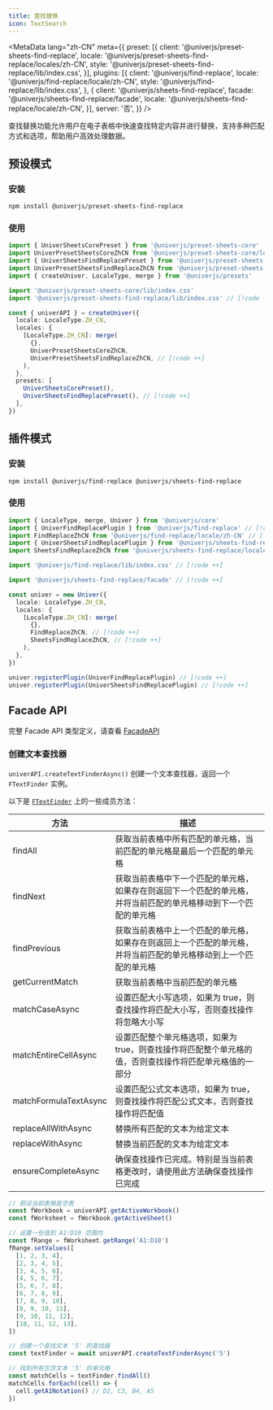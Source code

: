 ```yaml
---
title: 查找替换
icon: TextSearch
---
```


<MetaData
  lang="zh-CN"
  meta={{
    preset: [{
      client: '@univerjs/preset-sheets-find-replace',
      locale: '@univerjs/preset-sheets-find-replace/locales/zh-CN',
      style: '@univerjs/preset-sheets-find-replace/lib/index.css',
    }],
    plugins: [{
      client: '@univerjs/find-replace',
      locale: '@univerjs/find-replace/locale/zh-CN',
      style: '@univerjs/find-replace/lib/index.css',
    }, {
      client: '@univerjs/sheets-find-replace',
      facade: '@univerjs/sheets-find-replace/facade',
      locale: '@univerjs/sheets-find-replace/locale/zh-CN',
    }],
    server: '否',
  }}
/>

查找替换功能允许用户在电子表格中快速查找特定内容并进行替换，支持多种匹配方式和选项，帮助用户高效处理数据。

## 预设模式

### 安装

```package-install
npm install @univerjs/preset-sheets-find-replace
```

### 使用

```typescript
import { UniverSheetsCorePreset } from '@univerjs/preset-sheets-core'
import UniverPresetSheetsCoreZhCN from '@univerjs/preset-sheets-core/locales/zh-CN'
import { UniverSheetsFindReplacePreset } from '@univerjs/preset-sheets-find-replace' // [!code ++]
import UniverPresetSheetsFindReplaceZhCN from '@univerjs/preset-sheets-find-replace/locales/zh-CN' // [!code ++]
import { createUniver, LocaleType, merge } from '@univerjs/presets'

import '@univerjs/preset-sheets-core/lib/index.css'
import '@univerjs/preset-sheets-find-replace/lib/index.css' // [!code ++]

const { univerAPI } = createUniver({
  locale: LocaleType.ZH_CN,
  locales: {
    [LocaleType.ZH_CN]: merge(
      {},
      UniverPresetSheetsCoreZhCN,
      UniverPresetSheetsFindReplaceZhCN, // [!code ++]
    ),
  },
  presets: [
    UniverSheetsCorePreset(),
    UniverSheetsFindReplacePreset(), // [!code ++]
  ],
})
```

## 插件模式

### 安装

```package-install
npm install @univerjs/find-replace @univerjs/sheets-find-replace
```

### 使用

```typescript
import { LocaleType, merge, Univer } from '@univerjs/core'
import { UniverFindReplacePlugin } from '@univerjs/find-replace' // [!code ++]
import FindReplaceZhCN from '@univerjs/find-replace/locale/zh-CN' // [!code ++]
import { UniverSheetsFindReplacePlugin } from '@univerjs/sheets-find-replace' // [!code ++]
import SheetsFindReplaceZhCN from '@univerjs/sheets-find-replace/locale/zh-CN' // [!code ++]

import '@univerjs/find-replace/lib/index.css' // [!code ++]

import '@univerjs/sheets-find-replace/facade' // [!code ++]

const univer = new Univer({
  locale: LocaleType.ZH_CN,
  locales: {
    [LocaleType.ZH_CN]: merge(
      {},
      FindReplaceZhCN, // [!code ++]
      SheetsFindReplaceZhCN, // [!code ++]
    ),
  },
})

univer.registerPlugin(UniverFindReplacePlugin) // [!code ++]
univer.registerPlugin(UniverSheetsFindReplacePlugin) // [!code ++]
```

## Facade API

完整 Facade API 类型定义，请查看 [FacadeAPI](https://reference.univer.ai/zh-CN)

### 创建文本查找器

`univerAPI.createTextFinderAsync()` 创建一个文本查找器，返回一个 `FTextFinder` 实例。

以下是 [`FTextFinder`](https://reference.univer.ai/zh-CN/classes/FTextFinder) 上的一些成员方法：

| 方法 | 描述 |
| ---- | ---- |
| findAll | 获取当前表格中所有匹配的单元格，当前匹配的单元格是最后一个匹配的单元格 |
| findNext | 获取当前表格中下一个匹配的单元格，如果存在则返回下一个匹配的单元格，并将当前匹配的单元格移动到下一个匹配的单元格 |
| findPrevious | 获取当前表格中上一个匹配的单元格，如果存在则返回上一个匹配的单元格，并将当前匹配的单元格移动到上一个匹配的单元格 |
| getCurrentMatch | 获取当前表格中当前匹配的单元格 |
| matchCaseAsync | 设置匹配大小写选项，如果为 true，则查找操作将匹配大小写，否则查找操作将忽略大小写 |
| matchEntireCellAsync | 设置匹配整个单元格选项，如果为 true，则查找操作将匹配整个单元格的值，否则查找操作将匹配单元格值的一部分 |
| matchFormulaTextAsync | 设置匹配公式文本选项，如果为 true，则查找操作将匹配公式文本，否则查找操作将匹配值 |
| replaceAllWithAsync | 替换所有匹配的文本为给定文本 |
| replaceWithAsync | 替换当前匹配的文本为给定文本 |
| ensureCompleteAsync | 确保查找操作已完成。特别是当当前表格更改时，请使用此方法确保查找操作已完成 |

```typescript
// 假设当前表格是空表
const fWorkbook = univerAPI.getActiveWorkbook()
const fWorksheet = fWorkbook.getActiveSheet()

// 设置一些值到 A1:D10 范围内
const fRange = fWorksheet.getRange('A1:D10')
fRange.setValues([
  [1, 2, 3, 4],
  [2, 3, 4, 5],
  [3, 4, 5, 6],
  [4, 5, 6, 7],
  [5, 6, 7, 8],
  [6, 7, 8, 9],
  [7, 8, 9, 10],
  [8, 9, 10, 11],
  [9, 10, 11, 12],
  [10, 11, 12, 13],
])

// 创建一个查找文本 '5' 的查找器
const textFinder = await univerAPI.createTextFinderAsync('5')

// 找到所有包含文本 '5' 的单元格
const matchCells = textFinder.findAll()
matchCells.forEach((cell) => {
  cell.getA1Notation() // D2, C3, B4, A5
})
```
